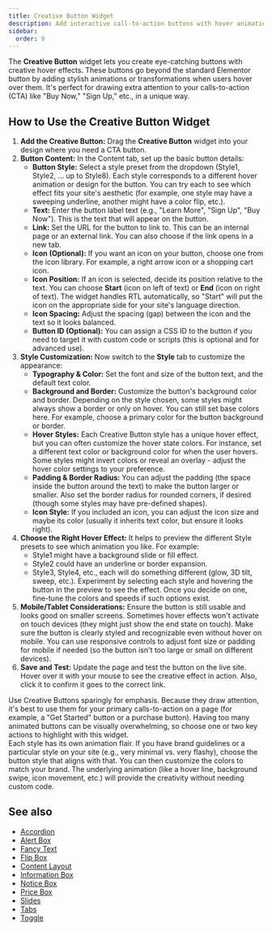 ```yaml
---
title: Creative Button Widget
description: Add interactive call-to-action buttons with hover animations using the Creative Button widget for Elementor.
sidebar:
  order: 9
---
```



The **Creative Button** widget lets you create eye-catching buttons with creative hover effects. These buttons go beyond the standard Elementor button by adding stylish animations or transformations when users hover over them. It's perfect for drawing extra attention to your calls-to-action (CTA) like "Buy Now," "Sign Up," etc., in a unique way.

## How to Use the Creative Button Widget

<Steps>

1. **Add the Creative Button:** Drag the **Creative Button** widget into your design where you need a CTA button.
2. **Button Content:** In the Content tab, set up the basic button details:
   - **Button Style:** Select a style preset from the dropdown (Style1, Style2, … up to Style8). Each style corresponds to a different hover animation or design for the button. You can try each to see which effect fits your site's aesthetic (for example, one style may have a sweeping underline, another might have a color flip, etc.).
   - **Text:** Enter the button label text (e.g., "Learn More", "Sign Up", "Buy Now"). This is the text that will appear on the button.
   - **Link:** Set the URL for the button to link to. This can be an internal page or an external link. You can also choose if the link opens in a new tab.
   - **Icon (Optional):** If you want an icon on your button, choose one from the icon library. For example, a right arrow icon or a shopping cart icon. 
   - **Icon Position:** If an icon is selected, decide its position relative to the text. You can choose **Start** (icon on left of text) or **End** (icon on right of text). The widget handles RTL automatically, so "Start" will put the icon on the appropriate side for your site's language direction.
   - **Icon Spacing:** Adjust the spacing (gap) between the icon and the text so it looks balanced.
   - **Button ID (Optional):** You can assign a CSS ID to the button if you need to target it with custom code or scripts (this is optional and for advanced use).
3. **Style Customization:** Now switch to the **Style** tab to customize the appearance:
   - **Typography & Color:** Set the font and size of the button text, and the default text color.
   - **Background and Border:** Customize the button's background color and border. Depending on the style chosen, some styles might always show a border or only on hover. You can still set base colors here. For example, choose a primary color for the button background or border.
   - **Hover Styles:** Each Creative Button style has a unique hover effect, but you can often customize the hover state colors. For instance, set a different text color or background color for when the user hovers. Some styles might invert colors or reveal an overlay - adjust the hover color settings to your preference.
   - **Padding & Border Radius:** You can adjust the padding (the space inside the button around the text) to make the button larger or smaller. Also set the border radius for rounded corners, if desired (though some styles may have pre-defined shapes).
   - **Icon Style:** If you included an icon, you can adjust the icon size and maybe its color (usually it inherits text color, but ensure it looks right).
4. **Choose the Right Hover Effect:** It helps to preview the different Style presets to see which animation you like. For example:
   - Style1 might have a background slide or fill effect.
   - Style2 could have an underline or border expansion.
   - Style3, Style4, etc., each will do something different (glow, 3D tilt, sweep, etc.). Experiment by selecting each style and hovering the button in the preview to see the effect.
   Once you decide on one, fine-tune the colors and speeds if such options exist.
5. **Mobile/Tablet Considerations:** Ensure the button is still usable and looks good on smaller screens. Sometimes hover effects won't activate on touch devices (they might just show the end state on touch). Make sure the button is clearly styled and recognizable even without hover on mobile. You can use responsive controls to adjust font size or padding for mobile if needed (so the button isn't too large or small on different devices).
6. **Save and Test:** Update the page and test the button on the live site. Hover over it with your mouse to see the creative effect in action. Also, click it to confirm it goes to the correct link.

</Steps>

<Aside type='tip'>
Use Creative Buttons sparingly for emphasis. Because they draw attention, it's best to use them for your primary calls-to-action on a page (for example, a "Get Started" button or a purchase button). Having too many animated buttons can be visually overwhelming, so choose one or two key actions to highlight with this widget.
</Aside>

<Aside type='note'>
Each style has its own animation flair. If you have brand guidelines or a particular style on your site (e.g., very minimal vs. very flashy), choose the button style that aligns with that. You can then customize the colors to match your brand. The underlying animation (like a hover line, background swipe, icon movement, etc.) will provide the creativity without needing custom code.
</Aside>

## See also

- [Accordion](/vertex/widgets/content-layout/accordion/)
- [Alert Box](/vertex/widgets/content-layout/alert-box/)
- [Fancy Text](/vertex/widgets/content-layout/fancy-text/)
- [Flip Box](/vertex/widgets/content-layout/flip-box/)
- [Content Layout](/vertex/widgets/content-layout/)
- [Information Box](/vertex/widgets/content-layout/information-box/)
- [Notice Box](/vertex/widgets/content-layout/notice-box/)
- [Price Box](/vertex/widgets/content-layout/price-box/)
- [Slides](/vertex/widgets/content-layout/slides/)
- [Tabs](/vertex/widgets/content-layout/tabs/)
- [Toggle](/vertex/widgets/content-layout/toggle/)
